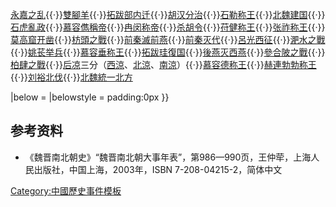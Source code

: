 {{Navbox
|name = 五胡十六國歷史事件
|title = [[五胡十六国]]歷史事件
|state = {{{state|autocollapse}}}
|listclass = hlist

|list1 = [[五胡乱华]]{{·}}[[永嘉之乱]]{{·}}[[雞肋編|雙腳羊]]{{·}}[[拓跋部|拓跋部内迁]]{{·}}[[胡汉分治]]{{·}}[[石勒|石勒称王]]{{·}}[[北魏|北魏建国]]{{·}}[[石虎|石虎亂政]]{{·}}[[慕容儁|慕容儁稱帝]]{{·}}[[冉闵|冉闵称帝]]{{·}}[[冉闵#仇杀|杀胡令]]{{·}}[[苻健|苻健称王]]{{·}}[[张祚|张祚称王]]{{·}}[[莫高窟|莫高窟开凿]]{{·}}[[枋頭之戰]]{{·}}[[前秦滅前燕之戰|前秦滅前燕]]{{·}}[[前秦滅代國之戰|前秦灭代]]{{·}}[[吕光攻龟兹之战|呂光西征]]{{·}}[[淝水之戰]]{{·}}[[姚苌|姚苌举兵]]{{·}}[[慕容垂|慕容垂称王]]{{·}}[[拓跋珪|拓跋珪復国]]{{·}}[[后燕灭西燕之战|後燕灭西燕]]{{·}}[[參合陂之戰]]{{·}}[[柏肆之戰]]{{·}}[[后凉]]三分（[[西涼]]、[[北涼]]、[[南涼]]）{{·}}[[慕容德|慕容德称王]]{{·}}[[赫连勃勃|赫連勃勃称王]]{{·}}[[刘裕北伐]]{{·}}[[北魏統一北方]]

|below = {{中國歷史事件|五胡十六國}}
|belowstyle = padding:0px
}}<noinclude>

== 参考资料 ==
* 《魏晋南北朝史》“魏晋南北朝大事年表”，第986—990页，王仲荦，上海人民出版社，中国上海，2003年，ISBN 7-208-04215-2，简体中文

[[Category:中國歷史事件模板]]
[[Category:五胡十六國歷史事件| ]]
[[Category:五胡十六国模板| ]]
</noinclude>